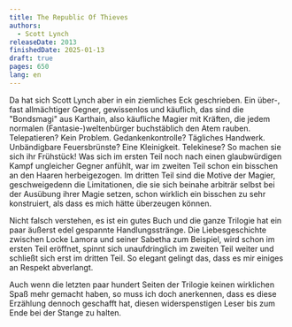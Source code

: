 ```yaml
---
title: The Republic Of Thieves
authors:
  - Scott Lynch
releaseDate: 2013
finishedDate: 2025-01-13
draft: true
pages: 650
lang: en
---
```



<BookHeading frontmatter={frontmatter} />

Da hat sich Scott Lynch aber in ein ziemliches Eck geschrieben. Ein über-, fast allmächtiger Gegner, gewissenlos und käuflich, das sind die "Bondsmagi" aus Karthain, also käufliche Magier mit Kräften, die jedem normalen (Fantasie-)weltenbürger buchstäblich den Atem rauben. Telepatieren? Kein Problem. Gedankenkontrolle? Tägliches Handwerk. Unbändigbare Feuersbrünste? Eine Kleinigkeit. Telekinese? So machen sie sich ihr Frühstück! Was sich im ersten Teil noch nach einen glaubwürdigen Kampf ungleicher Gegner anfühlt, war im zweiten Teil schon ein bisschen an den Haaren herbeigezogen. Im dritten Teil sind die Motive der Magier, geschweigedenn die Limitationen, die sie sich beinahe arbiträr selbst bei der Ausübung ihrer Magie setzen, schon wirklich ein bisschen zu sehr konstruiert, als dass es mich hätte überzeugen können.

Nicht falsch verstehen, es ist ein gutes Buch und die ganze Trilogie hat ein paar äußerst edel gespannte Handlungsstränge. Die Liebesgeschichte zwischen Locke Lamora und seiner Sabetha zum Beispiel, wird schon im ersten Teil eröffnet, spinnt sich unaufdringlich im zweiten Teil weiter und schließt sich erst im dritten Teil. So elegant gelingt das, dass es mir einiges an Respekt abverlangt.

Auch wenn die letzten paar hundert Seiten der Trilogie keinen wirklichen Spaß mehr gemacht haben, so muss ich doch anerkennen, dass es diese Erzählung dennoch geschafft hat, diesen widerspenstigen Leser bis zum Ende bei der Stange zu halten.
